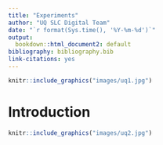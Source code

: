 ```yaml
---
title: "Experiments"
author: "UQ SLC Digital Team"
date: "`r format(Sys.time(), '%Y-%m-%d')`"
output:
  bookdown::html_document2: default
bibliography: bibliography.bib
link-citations: yes
---
```

```r
knitr::include_graphics("images/uq1.jpg")
```

# Introduction



```r
knitr::include_graphics("images/uq2.jpg")
```

